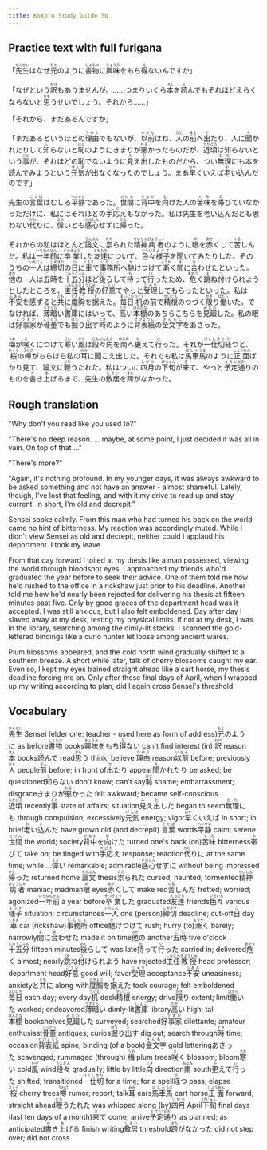 ```yaml
---
title: Kokoro Study Guide 50
---
```


## Practice text with full furigana

<p>
「<ruby><rb>先生</rb><rt>せんせい</rt></ruby>はなぜ<ruby><rb>元</rb><rt>もと</rt></ruby>のように<ruby><rb>書物</rb><rt>しょもつ</rt></ruby>に<ruby><rb>興味</rb><rt>きょうみ</rt></ruby>をもち<ruby><rb>得</rb><rt>え</rt></ruby>ないんですか」
</p>

<p>
「なぜという<ruby><rb>訳</rb><rt>わけ</rt></ruby>もありませんが。……つまりいくら<ruby><rb>本</rb><rt>ほん</rt></ruby>を<ruby><rb>読</rb><rt>よ</rt></ruby>んでもそれほどえらくならないと<ruby><rb>思</rb><rt>おも</rt></ruby>うせいでしょう。それから……」
</p>

<p>「それから、まだあるんですか」</p>
<p>
「まだあるというほどの<ruby><rb>理由</rb><rt>りゆう</rt></ruby>でもないが、<ruby><rb>以前</rb><rt>いぜん</rt></ruby>はね、<ruby><rb>人</rb><rt>ひと</rt></ruby>の<ruby><rb>前</rb><rt>まえ</rt></ruby>へ<ruby><rb>出</rb><rt>で</rt></ruby>たり、人に<ruby><rb>聞</rb><rt>き</rt></ruby>かれたりして<ruby><rb>知</rb><rt>し</rt></ruby>らないと<ruby><rb>恥</rb><rt>はじ</rt></ruby>のようにきまりが<ruby><rb>悪</rb><rt>わる</rt></ruby>かったものだが、<ruby><rb>近頃</rb><rt>ちかごろ</rt></ruby>は知らないという<ruby><rb>事</rb><rt>こと</rt></ruby>が、それほどの恥でないように<ruby><rb>見</rb><rt>み</rt></ruby>え<ruby><rb>出</rb><rt>だ</rt></ruby>したものだから、つい<ruby><rb>無理</rb><rt>むり</rt></ruby>にも本を読んでみようという<ruby><rb>元気</rb><rt>げんき</rt></ruby>が出なくなったのでしょう。まあ<ruby><rb>早</rb><rt>はや</rt></ruby>くいえば<ruby><rb>老</rb><rt>お</rt></ruby>い<ruby><rb>込</rb><rt>こ</rt></ruby>んだのです」
</p>

<p>
先生の<ruby><rb>言葉</rb><rt>ことば</rt></ruby>はむしろ<ruby><rb>平静</rb><rt>へいせい</rt></ruby>であった。<ruby><rb>世間</rb><rt>せけん</rt></ruby>に<ruby><rb>背中</rb><rt>せなか</rt></ruby>を<ruby><rb>向</rb><rt>む</rt></ruby>けた人の<ruby><rb>苦味</rb><rt>くみ</rt></ruby>を<ruby><rb>帯</rb><rt>お</rt></ruby>びていなかっただけに、私にはそれほどの<ruby><rb>手応</rb><rt>てごた</rt></ruby>えもなかった。私は先生を老い込んだとも思わない<ruby><rb>代</rb><rt>かわ</rt></ruby>りに、<ruby><rb>偉</rb><rt>えら</rt></ruby>いとも<ruby><rb>感心</rb><rt>かんしん</rt></ruby>せずに<ruby><rb>帰</rb><rt>かえ</rt></ruby>った。
</p>

<p>
それからの私はほとんど<ruby><rb>論文</rb><rt>ろんぶん</rt></ruby>に<ruby><rb>祟</rb><rt>たた</rt></ruby>られた<ruby><rb>精神</rb><rt>せいしん</rt></ruby><ruby><rb>病者</rb><rt>びょうしゃ</rt></ruby>のように<ruby><rb>眼</rb><rt>め</rt></ruby>を<ruby><rb>赤</rb><rt>あか</rt></ruby>くして<ruby><rb>苦</rb><rt>くる</rt></ruby>しんだ。私は<ruby><rb>一年</rb><rt>いちねん</rt></ruby><ruby><rb>前</rb><rt>ぜん</rt></ruby>に<ruby><rb>卒業</rb><rt>そつぎょう</rt></ruby>した<ruby><rb>友達</rb><rt>ともだち</rt></ruby>について、<ruby><rb>色々</rb><rt>いろいろ</rt></ruby><ruby><rb>様子</rb><rt>ようす</rt></ruby>を聞いてみたりした。そのうちの<ruby><rb>一人</rb><rt>いちにん</rt></ruby>は<ruby><rb>締切</rb><rt>しめきり</rt></ruby>の<ruby><rb>日</rb><rt>ひ</rt></ruby>に<ruby><rb>車</rb><rt>くるま</rt></ruby>で<ruby><rb>事務所</rb><rt>じむしょ</rt></ruby>へ<ruby><rb>馳</rb><rt>か</rt></ruby>けつけて<ruby><rb>漸</rb><rt>ようや</rt></ruby>く<ruby><rb>間</rb><rt>ま</rt></ruby>に<ruby><rb>合</rb><rt>あ</rt></ruby>わせたといった。<ruby><rb>他</rb><rt>ほか</rt></ruby>の一人は<ruby><rb>五時</rb><rt>ごじ</rt></ruby>を<ruby><rb>十五分</rb><rt>じゅうごふん</rt></ruby>ほど<ruby><rb>後</rb><rt>おく</rt></ruby>らして<ruby><rb>持</rb><rt>も</rt></ruby>って<ruby><rb>行</rb><rt>い</rt></ruby>ったため、<ruby><rb>危</rb><rt>あやう</rt></ruby>く<ruby><rb>跳</rb><rt>は</rt></ruby>ね<ruby><rb>付</rb><rt>つ</rt></ruby>けられようとしたところを、<ruby><rb>主任</rb><rt>しゅにん</rt></ruby><ruby><rb>教授</rb><rt>きょうじゅ</rt></ruby>の<ruby><rb>好意</rb><rt>こうい</rt></ruby>でやっと<ruby><rb>受理</rb><rt>じゅり</rt></ruby>してもらったといった。私は<ruby><rb>不安</rb><rt>ふあん</rt></ruby>を感ずると<ruby><rb>共</rb><rt>とも</rt></ruby>に<ruby><rb>度胸</rb><rt>どきょう</rt></ruby>を<ruby><rb>据</rb><rt>す</rt></ruby>えた。<ruby><rb>毎日</rb><rt>まいにち</rt></ruby><ruby><rb>机</rb><rt>つくえ</rt></ruby>の前で<ruby><rb>精根</rb><rt>せいこん</rt></ruby>のつづく<ruby><rb>限</rb><rt>かぎ</rt></ruby>り<ruby><rb>働</rb><rt>はたら</rt></ruby>いた。でなければ、<ruby><rb>薄暗</rb><rt>うすぐら</rt></ruby>い<ruby><rb>書庫</rb><rt>しょこ</rt></ruby>にはいって、<ruby><rb>高</rb><rt>たか</rt></ruby>い<ruby><rb>本棚</rb><rt>ほんだな</rt></ruby>のあちらこちらを<ruby><rb>見廻</rb><rt>みまわ</rt></ruby>した。私の眼は<ruby><rb>好事家</rb><rt>こうずか</rt></ruby>が<ruby><rb>骨董</rb><rt>こっとう</rt></ruby>でも<ruby><rb>掘</rb><rt>ほう</rt></ruby>り<ruby><rb>出</rb><rt>だ</rt></ruby>す<ruby><rb>時</rb><rt>とき</rt></ruby>のように<ruby><rb>背表紙</rb><rt>せびょうし</rt></ruby>の<ruby><rb>金文字</rb><rt>きんもじ</rt></ruby>をあさった。
</p>

<p>
<ruby><rb>梅</rb><rt>うめ</rt></ruby>が<ruby><rb>咲</rb><rt>さ</rt></ruby>くにつけて<ruby><rb>寒</rb><rt>さむ</rt></ruby>い<ruby><rb>風</rb><rt>かぜ</rt></ruby>は<ruby><rb>段々</rb><rt>だんだん</rt></ruby><ruby><rb>向</rb><rt>むき</rt></ruby>を<ruby><rb>南</rb><rt>みなみ</rt></ruby>へ<ruby><rb>更</rb><rt>か</rt></ruby>えて<ruby><rb>行</rb><rt>い</rt></ruby>った。それが<ruby><rb>一仕切</rb><rt>ひとしきり</rt></ruby><ruby><rb>経</rb><rt>た</rt></ruby>つと、<ruby><rb>桜</rb><rt>さくら</rt></ruby>の<ruby><rb>噂</rb><rt>うわさ</rt></ruby>がちらほら私の<ruby><rb>耳</rb><rt>みみ</rt></ruby>に聞こえ出した。それでも私は<ruby><rb>馬車</rb><rt>ばしゃ</rt></ruby><ruby><rb>馬</rb><rt>うま</rt></ruby>のように<ruby><rb>正面</rb><rt>しょうめん</rt></ruby>ばかり見て、論文に<ruby><rb>鞭</rb><rt>むち</rt></ruby>うたれた。私はついに<ruby><rb>四月</rb><rt>しがつ</rt></ruby>の<ruby><rb>下旬</rb><rt>げじゅん</rt></ruby>が<ruby><rb>来</rb><rt>き</rt></ruby>て、やっと<ruby><rb>予定</rb><rt>よてい</rt></ruby><ruby><rb>通</rb><rt>どお</rt></ruby>りのものを<ruby><rb>書</rb><rt>か</rt></ruby>き<ruby><rb>上</rb><rt>あ</rt></ruby>げるまで、先生の<ruby><rb>敷居</rb><rt>しきい</rt></ruby>を<ruby><rb>跨</rb><rt>また</rt></ruby>がなかった。
</p>


## Rough translation

"Why don't you read like you used to?"

"There's no deep reason. ... maybe, at some point, I just decided it was all in vain. On top of that ..."

"There's more?"

"Again, it's nothing profound. In my younger days, it was always awkward to be asked something and not have an answer - almost shameful. Lately, though, I've lost that feeling, and with it my drive to read up and stay current. In short, I'm old and decrepit."

Sensei spoke calmly. From this man who had turned his back on the world came no hint of bitterness. My reaction was accordingly muted. While I didn't view Sensei as old and decrepit, neither could I applaud his deportment. I took my leave.

From that day forward I toiled at my thesis like a man possessed, viewing the world through bloodshot eyes. I approached my friends who'd graduated the year before to seek their advice. One of them told me how he'd rushed to the office in a rickshaw just prior to his deadline. Another told me how he'd nearly been rejected for delivering his thesis at fifteen minutes past five. Only by good graces of the department head was it accepted. I was still anxious, but I also felt emboldened. Day after day I slaved away at my desk, testing my physical limits. If not at my desk, I was in the library, searching among the dimly-lit stacks. I scanned the gold-lettered bindings like a curio hunter let loose among ancient wares.

Plum blossoms appeared, and the cold north wind gradually shifted to a southern breeze. A short while later, talk of cherry blossoms caught my ear. Even so, I kept my eyes trained straight ahead like a cart horse, my thesis deadline forcing me on. Only after those final days of April, when I wrapped up my writing according to plan, did I again cross Sensei's threshold.       


## Vocabulary

<p>
<span class="vocabstudy"><ruby><rb>先生</rb><rt>せんせい</rt></ruby>&nbsp;Sensei (elder one; teacher - used here as form of address)</span><span class="vocabstudy"><ruby><rb>元</rb><rt>もと</rt></ruby>のように&nbsp;as before</span><span class="vocabstudy"><ruby><rb>書物</rb><rt>しょもつ</rt></ruby>&nbsp;books</span><span class="vocabstudy"><ruby><rb>興味</rb><rt>きょうみ</rt></ruby>をもち<ruby><rb>得</rb><rt>え</rt></ruby>ない&nbsp;can't find interest (in)</span>
<span class="vocabstudy"><ruby><rb>訳</rb><rt>わけ</rt></ruby>&nbsp;reason</span><span class="vocabstudy"><ruby><rb>本</rb><rt>ほん</rt></ruby>&nbsp;books</span><span class="vocabstudy"><ruby><rb>読</rb><rt>よ</rt></ruby>んで&nbsp;read</span><span class="vocabstudy"><ruby><rb>思</rb><rt>おも</rt></ruby>う&nbsp;think; believe</span>
<span class="vocabstudy"><ruby><rb>理由</rb><rt>りゆう</rt></ruby>&nbsp;reason</span><span class="vocabstudy"><ruby><rb>以前</rb><rt>いぜん</rt></ruby>&nbsp;before; previously</span><span class="vocabstudy"><ruby><rb>人</rb><rt>ひと</rt></ruby>&nbsp;people</span><span class="vocabstudy"><ruby><rb>前</rb><rt>まえ</rt></ruby>&nbsp;before; in front of</span><span class="vocabstudy"><ruby><rb>出</rb><rt>で</rt></ruby>たり&nbsp;appear</span><span class="vocabstudy"><ruby><rb>聞</rb><rt>き</rt></ruby>かれたり&nbsp;be asked; be questioned</span><span class="vocabstudy"><ruby><rb>知</rb><rt>し</rt></ruby>らない&nbsp;don't know; can't say</span><span class="vocabstudy"><ruby><rb>恥</rb><rt>はじ</rt></ruby>&nbsp;shame; embarrassment; disgrace</span><span class="vocabstudy">きまりが<ruby><rb>悪</rb><rt>わる</rt></ruby>かった&nbsp;felt awkward; became self-conscious</span><span class="vocabstudy"><ruby><rb>近頃</rb><rt>ちかごろ</rt></ruby>&nbsp;recently</span><span class="vocabstudy"><ruby><rb>事</rb><rt>こと</rt></ruby>&nbsp;state of affairs; situation</span><span class="vocabstudy"><ruby><rb>見</rb><rt>み</rt></ruby>え<ruby><rb>出</rb><rt>だ</rt></ruby>した&nbsp;began to seem</span><span class="vocabstudy"><ruby><rb>無理</rb><rt>むり</rt></ruby>にも&nbsp;through compulsion; excessively</span><span class="vocabstudy"><ruby><rb>元気</rb><rt>げんき</rt></ruby>&nbsp;energy; vigor</span><span class="vocabstudy"><ruby><rb>早</rb><rt>はや</rt></ruby>くいえば&nbsp;in short; in brief</span><span class="vocabstudy"><ruby><rb>老</rb><rt>お</rt></ruby>い<ruby><rb>込</rb><rt>こ</rt></ruby>んだ&nbsp;have grown old (and decrepit)</span>
<span class="vocabstudy"><ruby><rb>言葉</rb><rt>ことば</rt></ruby>&nbsp;words</span><span class="vocabstudy"><ruby><rb>平静</rb><rt>へいせい</rt></ruby>&nbsp;calm; serene</span><span class="vocabstudy"><ruby><rb>世間</rb><rt>せけん</rt></ruby>&nbsp;the world; society</span><span class="vocabstudy"><ruby><rb>背中</rb><rt>せなか</rt></ruby>を<ruby><rb>向</rb><rt>む</rt></ruby>けた&nbsp;turned one's back (on)</span><span class="vocabstudy"><ruby><rb>苦味</rb><rt>くみ</rt></ruby>&nbsp;bitterness</span><span class="vocabstudy"><ruby><rb>帯</rb><rt>お</rt></ruby>びて&nbsp;take on; be tinged with</span><span class="vocabstudy"><ruby><rb>手応</rb><rt>てごた</rt></ruby>え&nbsp;response; reaction</span><span class="vocabstudy"><ruby><rb>代</rb><rt>かわ</rt></ruby>りに&nbsp;at the same time; while ...</span><span class="vocabstudy"><ruby><rb>偉</rb><rt>えら</rt></ruby>い&nbsp;remarkable; admirable</span><span class="vocabstudy"><ruby><rb>感心</rb><rt>かんしん</rt></ruby>せずに&nbsp;without being impressed</span><span class="vocabstudy"><ruby><rb>帰</rb><rt>かえ</rt></ruby>った&nbsp;returned home</span>
<span class="vocabstudy"><ruby><rb>論文</rb><rt>ろんぶん</rt></ruby>&nbsp;thesis</span><span class="vocabstudy"><ruby><rb>祟</rb><rt>たた</rt></ruby>られた&nbsp;cursed; haunted; tormented</span><span class="vocabstudy"><ruby><rb>精神</rb><rt>せいしん</rt></ruby><ruby><rb>病者</rb><rt>びょうしゃ</rt></ruby>&nbsp;maniac; madman</span><span class="vocabstudy"><ruby><rb>眼</rb><rt>め</rt></ruby>&nbsp;eyes</span><span class="vocabstudy"><ruby><rb>赤</rb><rt>あか</rt></ruby>くして&nbsp;make red</span><span class="vocabstudy"><ruby><rb>苦</rb><rt>くる</rt></ruby>しんだ&nbsp;fretted; worried; agonized</span><span class="vocabstudy"><ruby><rb>一年</rb><rt>いちねん</rt></ruby><ruby><rb>前</rb><rt>ぜん</rt></ruby>&nbsp;a year before</span><span class="vocabstudy"><ruby><rb>卒業</rb><rt>そつぎょう</rt></ruby>した&nbsp;graduated</span><span class="vocabstudy"><ruby><rb>友達</rb><rt>ともだち</rt></ruby>&nbsp;friends</span><span class="vocabstudy"><ruby><rb>色々</rb><rt>いろいろ</rt></ruby>&nbsp;various</span><span class="vocabstudy"><ruby><rb>様子</rb><rt>ようす</rt></ruby>&nbsp;situation; circumstances</span><span class="vocabstudy"><ruby><rb>一人</rb><rt>いちにん</rt></ruby>&nbsp;one (person)</span><span class="vocabstudy"><ruby><rb>締切</rb><rt>しめきり</rt></ruby>&nbsp;deadline; cut-off</span><span class="vocabstudy"><ruby><rb>日</rb><rt>ひ</rt></ruby>&nbsp;day</span><span class="vocabstudy"><ruby><rb>車</rb><rt>くるま</rt></ruby>&nbsp;car (rickshaw)</span><span class="vocabstudy"><ruby><rb>事務所</rb><rt>じむしょ</rt></ruby>&nbsp;office</span><span class="vocabstudy"><ruby><rb>馳</rb><rt>か</rt></ruby>けつけて&nbsp;rush; hurry (to)</span><span class="vocabstudy"><ruby><rb>漸</rb><rt>ようや</rt></ruby>く&nbsp;barely; narrowly</span><span class="vocabstudy"><ruby><rb>間</rb><rt>ま</rt></ruby>に<ruby><rb>合</rb><rt>あ</rt></ruby>わせた&nbsp;made it on time</span><span class="vocabstudy"><ruby><rb>他</rb><rt>ほか</rt></ruby>の&nbsp;another</span><span class="vocabstudy"><ruby><rb>五時</rb><rt>ごじ</rt></ruby>&nbsp;five o'clock</span><span class="vocabstudy"><ruby><rb>十五分</rb><rt>じゅうごふん</rt></ruby>&nbsp;fifteen minutes</span><span class="vocabstudy"><ruby><rb>後</rb><rt>おく</rt></ruby>らして&nbsp;was late</span><span class="vocabstudy"><ruby><rb>持</rb><rt>も</rt></ruby>って<ruby><rb>行</rb><rt>い</rt></ruby>った&nbsp;carried in; delivered</span><span class="vocabstudy"><ruby><rb>危</rb><rt>あやう</rt></ruby>く&nbsp;almost; nearly</span><span class="vocabstudy"><ruby><rb>跳</rb><rt>は</rt></ruby>ね<ruby><rb>付</rb><rt>つ</rt></ruby>けられよう&nbsp;have rejected</span><span class="vocabstudy"><ruby><rb>主任</rb><rt>しゅにん</rt></ruby><ruby><rb>教授</rb><rt>きょうじゅ</rt></ruby>&nbsp;head professor; department head</span><span class="vocabstudy"><ruby><rb>好意</rb><rt>こうい</rt></ruby>&nbsp;good will; favor</span><span class="vocabstudy"><ruby><rb>受理</rb><rt>じゅり</rt></ruby>&nbsp;acceptance</span><span class="vocabstudy"><ruby><rb>不安</rb><rt>ふあん</rt></ruby>&nbsp;uneasiness; anxiety</span><span class="vocabstudy">と<ruby><rb>共</rb><rt>とも</rt></ruby>に&nbsp;along with</span><span class="vocabstudy"><ruby><rb>度胸</rb><rt>どきょう</rt></ruby>を<ruby><rb>据</rb><rt>す</rt></ruby>えた&nbsp;took courage; felt emboldened</span><span class="vocabstudy"><ruby><rb>毎日</rb><rt>まいにち</rt></ruby>&nbsp;each day; every day</span><span class="vocabstudy"><ruby><rb>机</rb><rt>つくえ</rt></ruby>&nbsp;desk</span><span class="vocabstudy"><ruby><rb>精根</rb><rt>せいこん</rt></ruby>&nbsp;energy; drive</span><span class="vocabstudy"><ruby><rb>限</rb><rt>かぎ</rt></ruby>り&nbsp;extent; limit</span><span class="vocabstudy"><ruby><rb>働</rb><rt>はたら</rt></ruby>いた&nbsp;worked; endeavored</span><span class="vocabstudy"><ruby><rb>薄暗</rb><rt>うすぐら</rt></ruby>い&nbsp;dimly-lit</span><span class="vocabstudy"><ruby><rb>書庫</rb><rt>しょこ</rt></ruby>&nbsp;library</span><span class="vocabstudy"><ruby><rb>高</rb><rt>たか</rt></ruby>い&nbsp;high; tall</span><span class="vocabstudy"><ruby><rb>本棚</rb><rt>ほんだな</rt></ruby>&nbsp;bookshelves</span><span class="vocabstudy"><ruby><rb>見廻</rb><rt>みまわ</rt></ruby>した&nbsp;surveyed; searched</span><span class="vocabstudy"><ruby><rb>好事家</rb><rt>こうずか</rt></ruby>&nbsp;dilettante; amateur enthusiast</span><span class="vocabstudy"><ruby><rb>骨董</rb><rt>こっとう</rt></ruby>&nbsp;antiques; curios</span><span class="vocabstudy"><ruby><rb>掘</rb><rt>ほう</rt></ruby>り<ruby><rb>出</rb><rt>だ</rt></ruby>す&nbsp;dig out; search through</span><span class="vocabstudy"><ruby><rb>時</rb><rt>とき</rt></ruby>&nbsp;time; occasion</span><span class="vocabstudy"><ruby><rb>背表紙</rb><rt>せびょうし</rt></ruby>&nbsp;spine; binding (of a book)</span><span class="vocabstudy"><ruby><rb>金文字</rb><rt>きんもじ</rt></ruby>&nbsp;gold lettering</span><span class="vocabstudy">あさった&nbsp;scavenged; rummaged (through)</span>
<span class="vocabstudy"><ruby><rb>梅</rb><rt>うめ</rt></ruby>&nbsp;plum trees</span><span class="vocabstudy"><ruby><rb>咲</rb><rt>さ</rt></ruby>く&nbsp;blossom; bloom</span><span class="vocabstudy"><ruby><rb>寒</rb><rt>さむ</rt></ruby>い&nbsp;cold</span><span class="vocabstudy"><ruby><rb>風</rb><rt>かぜ</rt></ruby>&nbsp;wind</span><span class="vocabstudy"><ruby><rb>段々</rb><rt>だんだん</rt></ruby>&nbsp;gradually; little by little</span><span class="vocabstudy"><ruby><rb>向</rb><rt>むき</rt></ruby>&nbsp;direction</span><span class="vocabstudy"><ruby><rb>南</rb><rt>みなみ</rt></ruby>&nbsp;south</span><span class="vocabstudy"><ruby><rb>更</rb><rt>か</rt></ruby>えて<ruby><rb>行</rb><rt>い</rt></ruby>った&nbsp;shifted; transitioned</span><span class="vocabstudy"><ruby><rb>一仕切</rb><rt>ひとしきり</rt></ruby>&nbsp;for a time; for a spell</span><span class="vocabstudy"><ruby><rb>経</rb><rt>た</rt></ruby>つ&nbsp;pass; elapse</span><span class="vocabstudy"><ruby><rb>桜</rb><rt>さくら</rt></ruby>&nbsp;cherry trees</span><span class="vocabstudy"><ruby><rb>噂</rb><rt>うわさ</rt></ruby>&nbsp;rumor; report; talk</span><span class="vocabstudy"><ruby><rb>耳</rb><rt>みみ</rt></ruby>&nbsp;ears</span><span class="vocabstudy"><ruby><rb>馬車</rb><rt>ばしゃ</rt></ruby><ruby><rb>馬</rb><rt>うま</rt></ruby>&nbsp;cart horse</span><span class="vocabstudy"><ruby><rb>正面</rb><rt>しょうめん</rt></ruby>&nbsp;forward; straight ahead</span><span class="vocabstudy"><ruby><rb>鞭</rb><rt>むち</rt></ruby>うたれた&nbsp;was whipped along (by)</span><span class="vocabstudy"><ruby><rb>四月</rb><rt>しがつ</rt></ruby>&nbsp;April</span><span class="vocabstudy"><ruby><rb>下旬</rb><rt>げじゅん</rt></ruby>&nbsp;final days (last ten days of a month)</span><span class="vocabstudy"><ruby><rb>来</rb><rt>き</rt></ruby>て&nbsp;come; arrive</span><span class="vocabstudy"><ruby><rb>予定</rb><rt>よてい</rt></ruby><ruby><rb>通</rb><rt>どお</rt></ruby>り&nbsp;as planned; as anticipated</span><span class="vocabstudy"><ruby><rb>書</rb><rt>か</rt></ruby>き<ruby><rb>上</rb><rt>あ</rt></ruby>げる&nbsp;finish writing</span><span class="vocabstudy"><ruby><rb>敷居</rb><rt>しきい</rt></ruby>&nbsp;threshold</span><span class="vocabstudy"><ruby><rb>跨</rb><rt>また</rt></ruby>がなかった&nbsp;did not step over; did not cross</span>
</p>

